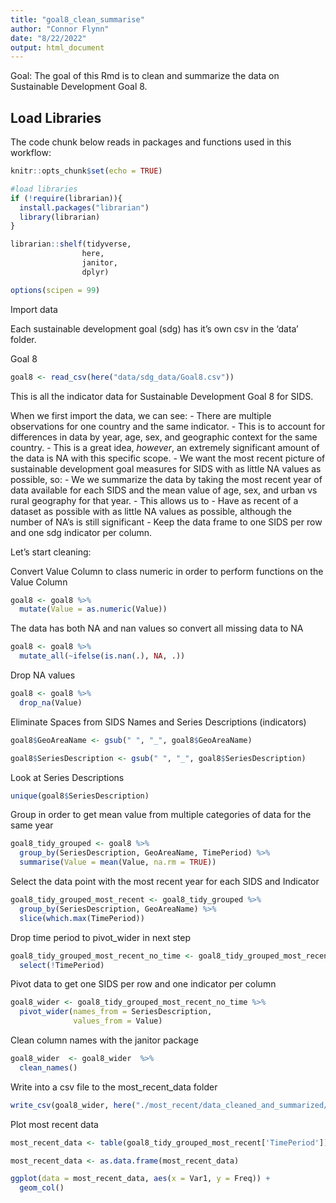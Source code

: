```yaml
---
title: "goal8_clean_summarise"
author: "Connor Flynn"
date: "8/22/2022"
output: html_document
---
```

Goal: The goal of this Rmd is to clean and summarize the data on Sustainable Development Goal 8.


## Load Libraries

The code chunk below reads in packages and functions used in this workflow:

```r
knitr::opts_chunk$set(echo = TRUE)

#load libraries
if (!require(librarian)){
  install.packages("librarian")
  library(librarian)
}

librarian::shelf(tidyverse,
                here,
                janitor,
                dplyr)

options(scipen = 99)
```


Import data

Each sustainable development goal (sdg) has it's own csv in the 'data' folder. 

Goal 8
```r
goal8 <- read_csv(here("data/sdg_data/Goal8.csv"))

```


This is all the indicator data for Sustainable Development Goal 8 for SIDS.

When we first import the data, we can see:
  - There are multiple observations for one country and the same indicator. 
      - This is to account for differences in data by year, age, sex, and geographic context for the same country.
      - This is a great idea, *however*, an extremely significant amount of the data is NA with this specific scope. 
  - We want the most recent picture of sustainable development goal measures for SIDS with as little NA values as possible, so:
      - We we summarize the data by taking the most recent year of data available for each SIDS and the mean value of age, sex, and urban vs rural geography for that year. 
      - This allows us to
        - Have as recent of a dataset as possible with as little NA values as possible, although the number of NA's is still significant
        - Keep the data frame to one SIDS per row and one sdg indicator per column.
      
Let's start cleaning:




Convert Value Column to class numeric in order to perform functions on the Value Column
```r
goal8 <- goal8 %>% 
  mutate(Value = as.numeric(Value))
```


The data has both NA and nan values so convert all missing data to NA

```r
goal8 <- goal8 %>% 
  mutate_all(~ifelse(is.nan(.), NA, .))

```


Drop NA values
```r
goal8 <- goal8 %>% 
  drop_na(Value)
```



Eliminate Spaces from SIDS Names and Series Descriptions (indicators)
```r
goal8$GeoAreaName <- gsub(" ", "_", goal8$GeoAreaName)

goal8$SeriesDescription <- gsub(" ", "_", goal8$SeriesDescription)
```


Look at Series Descriptions
```r
unique(goal8$SeriesDescription)
```



Group in order to get mean value from multiple categories of data for the same year
```r

goal8_tidy_grouped <- goal8 %>% 
  group_by(SeriesDescription, GeoAreaName, TimePeriod) %>% 
  summarise(Value = mean(Value, na.rm = TRUE))
```


Select the data point with the most recent year for each SIDS and Indicator
```r
goal8_tidy_grouped_most_recent <- goal8_tidy_grouped %>% 
  group_by(SeriesDescription, GeoAreaName) %>% 
  slice(which.max(TimePeriod))
```

Drop time period to pivot_wider in next step
```r
goal8_tidy_grouped_most_recent_no_time <- goal8_tidy_grouped_most_recent %>% 
  select(!TimePeriod)
```

Pivot data to get one SIDS per row and one indicator per column
```r
goal8_wider <- goal8_tidy_grouped_most_recent_no_time %>% 
  pivot_wider(names_from = SeriesDescription,
              values_from = Value)
```


Clean column names with the janitor package
```r
goal8_wider  <- goal8_wider  %>% 
  clean_names()

```

Write into a csv file to the most_recent_data folder

```r
write_csv(goal8_wider, here("./most_recent/data_cleaned_and_summarized/goal8_most_recent.csv"))
```


Plot most recent data 

```r
most_recent_data <- table(goal8_tidy_grouped_most_recent['TimePeriod'])

most_recent_data <- as.data.frame(most_recent_data)
```


```r
ggplot(data = most_recent_data, aes(x = Var1, y = Freq)) +
  geom_col()
```